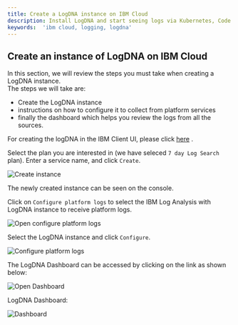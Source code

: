 ```yaml
---
title: Create a LogDNA instance on IBM Cloud
description: Install LogDNA and start seeing logs via Kubernetes, Code libraries, OS agents, or syslog.
keywords:  'ibm cloud, logging, logdna'
---
```


## Create an instance of LogDNA on IBM Cloud

In this section, we will review the steps you must take when creating a LogDNA instance.  
The steps we will take are:
- Create the LogDNA instance
- instructions on how to configure it to collect from platform services
- finally the dashboard which helps you review the logs from all the sources.  

For creating the logDNA in the IBM Client UI, please click [here](https://cloud.ibm.com/catalog/services/ibm-log-analysis-with-logdna) .

Select the plan you are interested in (we have seleced `7 day Log Search` plan). Enter a service name, and click `Create`.

![Create instance](./images/create_instance.png "Create instance of LogDNA")  

The newly created instance can be seen on the console.

Click on `Configure platform logs` to select the IBM Log Analysis with LogDNA instance to receive platform logs.

![Open configure platform logs](./images/click_configure_logs.png "Open configure platform logs")  

Select the LogDNA instance and click `Configure`.

![Configure platform logs](./images/configure_platform_logs.png "Configure platform logs")  

The LogDNA Dashboard can be accessed by clicking on the link as shown below:

![Open Dashboard](./images/open_logdna_dashboard.png "Open Dashboard") 


LogDNA Dashboard:

![Dashboard](./images/dashboard.png "Dashboard") 

